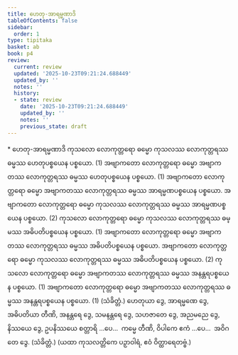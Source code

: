 ```yaml
---
title: ဟေတု-အာရမ္မဏာဒိ
tableOfContents: false
sidebar:
  order: 1
type: tipitaka
basket: ab
book: p4
review:
  current: review
  updated: '2025-10-23T09:21:24.688449'
  updated_by: ''
  notes: ''
  history:
  - state: review
    date: '2025-10-23T09:21:24.688449'
    updated_by: ''
    notes: ''
    previous_state: draft
---
```



<ReviewStatus review={frontmatter.review} showDetails={true} />

<HypothesisAnnotation frontmatter={frontmatter} />

<DynamicBreadcrumb />

<Paragraph type="center" book="p4">
* ဟေတု-အာရမ္မဏာဒိ
</Paragraph>

<Division number="39" book="p4" e="ch" v="39" p="612">

<Paragraph number="1196" book="p4">
ကုသလော လောကုတ္တရော ဓမ္မော ကုသလဿ လောကုတ္တရဿ ဓမ္မဿ ဟေတုပစ္စယေန ပစ္စယော. (1)
</Paragraph>

<Paragraph number="1197" book="p4">
အဗျာကတော လောကုတ္တရော ဓမ္မော အဗျာကတဿ လောကုတ္တရဿ ဓမ္မဿ ဟေတုပစ္စယေန ပစ္စယော. (1)
</Paragraph>

<Paragraph number="1198" book="p4">
အဗျာကတော လောကုတ္တရော ဓမ္မော အဗျာကတဿ လောကုတ္တရဿ ဓမ္မဿ အာရမ္မဏပစ္စယေန ပစ္စယော. အဗျာကတော လောကုတ္တရော ဓမ္မော ကုသလဿ လောကုတ္တရဿ ဓမ္မဿ အာရမ္မဏပစ္စယေန ပစ္စယော. (2)
</Paragraph>

<Paragraph number="1199" book="p4">
ကုသလော လောကုတ္တရော ဓမ္မော ကုသလဿ လောကုတ္တရဿ ဓမ္မဿ အဓိပတိပစ္စယေန ပစ္စယော. (1)
</Paragraph>

<Paragraph number="1200" book="p4">
အဗျာကတော လောကုတ္တရော ဓမ္မော အဗျာကတဿ လောကုတ္တရဿ ဓမ္မဿ အဓိပတိပစ္စယေန ပစ္စယော. အဗျာကတော လောကုတ္တရော ဓမ္မော ကုသလဿ လောကုတ္တရဿ ဓမ္မဿ အဓိပတိပစ္စယေန ပစ္စယော. (2)
</Paragraph>

<Paragraph number="1201" book="p4">
ကုသလော လောကုတ္တရော ဓမ္မော အဗျာကတဿ လောကုတ္တရဿ ဓမ္မဿ အနန္တရပစ္စယေန ပစ္စယော. (1)
</Paragraph>

<Paragraph number="1202" book="p4">
အဗျာကတော လောကုတ္တရော ဓမ္မော အဗျာကတဿ လောကုတ္တရဿ ဓမ္မဿ အနန္တရပစ္စယေန ပစ္စယော. (1) (သံခိတ္တံ.)
</Paragraph>

</Division>
<Division number="40" book="p4" e="ch" v="39" p="612">

<Paragraph number="1203" book="p4">
ဟေတုယာ ဒွေ, အာရမ္မဏေ ဒွေ, အဓိပတိယာ တီဏိ, အနန္တရေ ဒွေ, သမနန္တရေ ဒွေ, သဟဇာတေ ဒွေ, အညမညေ ဒွေ, နိဿယေ ဒွေ, ဥပနိဿယေ စတ္တာရိ …ပေ…  ကမ္မေ တီဏိ, ဝိပါကေ ဧကံ …ပေ…  အဝိဂတေ ဒွေ. (သံခိတ္တံ.)
</Paragraph>

<Paragraph number="1204" book="p4">
(ယထာ ကုသလတ္တိကေ ပဉှာဝါရံ, ဧဝံ ဝိတ္ထာရေတဗ္ဗံ.)
</Paragraph>
</Division>